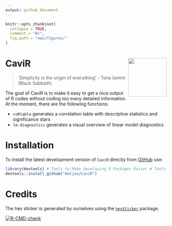 ```yaml
---
output: github_document
---
```


```r
knitr::opts_chunk$set(
  collapse = TRUE,
  comment = "#>",
  fig.path = "man/figures/"
)
```

# CaviR <img src="man/figures/logo.png" align="right" alt="" width="120" />

> 'Simplicity is the origin of everything' - Tony Iommi (Black Sabbath)

The goal of CaviR is to make it easy to get a nice output of R codes without coding too many detailed information. At the moment, there are the following functions:

- `coRtable` generates a correlation table with descriptive statistics and significance stars  
- `lm.diagnostics` generates a visual overview of linear model diagnostics

# <i class="far fa-download"></i> Installation

To install the latest development version of `CaviR` directly from [GitHub](https://github.com/Watjoa/CaviR) use:

```r
library(devtools) # Tools to Make Developing R Packages Easier # Tools to Make Developing R Packages Easier
devtools::install_github("Watjoa/CaviR")
```

# Credits

The hex sticker is generated by ourselves using the [```hexSticker```](https://github.com/GuangchuangYu/hexSticker) package.


<!-- badges: start -->
[![R-CMD-check](https://github.com/Watjoa/CaviR/actions/workflows/R-CMD-check.yaml/badge.svg)](https://github.com/Watjoa/CaviR/actions/workflows/R-CMD-check.yaml)
<!-- badges: end -->
